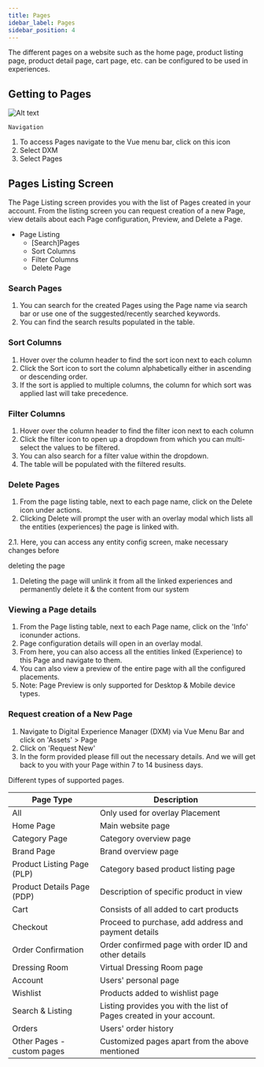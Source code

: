 ```yaml
---
title: Pages
idebar_label: Pages
sidebar_position: 4
---
```


<head>
  <title> Pages </title>
  <meta
    name="description"
    content="Ionic Platform service can be used to get information about your current device. With this information you can completely customize your app to fit any device."
  />
</head>

The different pages on a website such as the home page, product listing page, product detail page, cart page, etc. can be configured to be used in experiences.

## Getting to Pages

![Alt text](https://d1r1e7xjkfj7nz.cloudfront.net/RequestPage.png 'a title')

`Navigation`

1. To access Pages navigate to the Vue menu bar, click on this icon
2. Select DXM
3. Select Pages

## Pages Listing Screen

The Page Listing screen provides you with the list of Pages created in your account. From the listing screen you can request creation of a new Page, view details about each Page configuration, Preview, and Delete a Page.

- Page Listing
  - [Search]Pages
  - Sort Columns
  - Filter Columns
  - Delete Page

### Search Pages

1. You can search for the created Pages using the Page name via search bar or use one of the suggested/recently searched keywords.
2. You can find the search results populated in the table.

### Sort Columns

1. Hover over the column header to find the sort icon next to each column
2. Click the Sort icon to sort the column alphabetically either in ascending or descending order.
3. If the sort is applied to multiple columns, the column for which sort was applied last will take precedence.

### Filter Columns

1. Hover over the column header to find the filter icon next to each column
2. Click the filter icon to open up a dropdown from which you can multi-select the values to be filtered.
3. You can also search for a filter value within the dropdown.
4. The table will be populated with the filtered results.

### Delete Pages

1. From the page listing table, next to each page name, click on the Delete icon under actions.
2. Clicking Delete will prompt the user with an overlay modal which lists all the entities (experiences) the page is linked with.

2.1. Here, you can access any entity config screen, make necessary changes before

deleting the page

1. Deleting the page will unlink it from all the linked experiences and permanently delete it & the content from our system

### Viewing a Page details

1. From the Page listing table, next to each Page name, click on the 'Info' iconunder actions.
2. Page configuration details will open in an overlay modal.
3. From here, you can also access all the entities linked (Experience) to this Page and navigate to them.
4. You can also view a preview of the entire page with all the configured placements.
5. Note: Page Preview is only supported for Desktop & Mobile device types.

### Request creation of a New Page

1. Navigate to Digital Experience Manager (DXM) via Vue Menu Bar and click on 'Assets' \> Page
2. Click on 'Request New'
3. In the form provided please fill out the necessary details. And we will get back to you with your Page within 7 to 14 business days.

Different types of supported pages.

| **Page Type**              | **Description**                                                      |
| -------------------------- | -------------------------------------------------------------------- |
| All                        | Only used for overlay Placement                                      |
| Home Page                  | Main website page                                                    |
| Category Page              | Category overview page                                               |
| Brand Page                 | Brand overview page                                                  |
| Product Listing Page (PLP) | Category based product listing page                                  |
| Product Details Page (PDP) | Description of specific product in view                              |
| Cart                       | Consists of all added to cart products                               |
| Checkout                   | Proceed to purchase, add address and payment details                 |
| Order Confirmation         | Order confirmed page with order ID and other details                 |
| Dressing Room              | Virtual Dressing Room page                                           |
| Account                    | Users' personal page                                                 |
| Wishlist                   | Products added to wishlist page                                      |
| Search & Listing           | Listing provides you with the list of Pages created in your account. |
| Orders                     | Users' order history                                                 |
| Other Pages - custom pages | Customized pages apart from the above mentioned                      |
